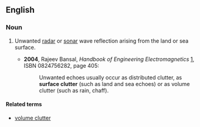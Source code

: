==English==

===Noun===
{{en-noun|-}}

# {{context|engineering|lang=en}} Unwanted [[radar]] or [[sonar]] wave reflection arising from the land or sea surface.
#*'''2004''', Rajeev Bansal, ''Handbook of Engineering Electromagnetics'' [http://books.google.com/books?id=-1UXxdgIK0QC], ISBN 0824756282, page 405:
#*:Unwanted echoes usually occur as distributed clutter, as '''surface clutter''' (such as land and sea echoes) or as volume clutter (such as rain, chaff).

====Related terms====
*[[volume clutter]]